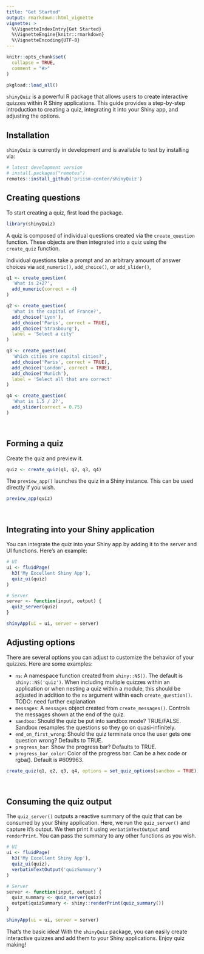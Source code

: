 ```yaml
---
title: "Get Started"
output: rmarkdown::html_vignette
vignette: >
  %\VignetteIndexEntry{Get Started}
  %\VignetteEngine{knitr::rmarkdown}
  %\VignetteEncoding{UTF-8}
---
```


```r
knitr::opts_chunk$set(
  collapse = TRUE,
  comment = "#>"
)
```

```r
pkgload::load_all()
```


`shinyQuiz` is a powerful R package that allows users to create interactive quizzes within R Shiny applications. This guide provides a step-by-step introduction to creating a quiz, integrating it into your Shiny app, and adjusting the options.

## Installation

`shinyQuiz` is currently in development and is available to test by installing via:

<!-- TODO: update with CRAN when ready -->

``` r
# latest development version
# install.packages("remotes")
remotes::install_github('priism-center/shinyQuiz')
```


## Creating questions

To start creating a quiz, first load the package.


```r
library(shinyQuiz)
```

A quiz is composed of individual questions created via the `create_question` function. These objects are then integrated into a quiz using the `create_quiz` function.

Individual questions take a prompt and an arbitrary amount of answer choices via `add_numeric()`, `add_choice()`, or `add_slider()`,

```r
q1 <- create_question(
  'What is 2+2?',
  add_numeric(correct = 4)
)
```

```r
q2 <- create_question(
  'What is the capital of France?',
  add_choice('Lyon'),
  add_choice('Paris', correct = TRUE),
  add_choice('Strasbourg'),
  label = 'Select a city'
)
```

```r
q3 <- create_question(
  'Which cities are capital cities?',
  add_choice('Paris', correct = TRUE),
  add_choice('London', correct = TRUE),
  add_choice('Munich'),
  label = 'Select all that are correct'
)
```

```r
q4 <- create_question(
  'What is 1.5 / 2?',
  add_slider(correct = 0.75)
)
```

<br>

## Forming a quiz

Create the quiz and preview it.

```r
quiz <- create_quiz(q1, q2, q3, q4)
```

The `preview_app()` launches the quiz in a Shiny instance. This can be used directly if you wish.

```r
preview_app(quiz)
```

<!-- TODO: show screenshot or gif? -->

<br>

## Integrating into your Shiny application

You can integrate the quiz into your Shiny app by adding it to the server and UI functions. Here's an example:

```r
# UI
ui <- fluidPage(
  h3('My Excellent Shiny App'),
  quiz_ui(quiz)
)

# Server
server <- function(input, output) {
  quiz_server(quiz)
}

shinyApp(ui = ui, server = server)
```

## Adjusting options

There are several options you can adjust to customize the behavior of your quizzes. Here are some examples:

- `ns`: A namespace function created from `shiny::NS()`. The default is `shiny::NS('quiz')`. When including multiple quizzes within an application or when nesting a quiz within a module, this should be adjusted in addition to the `ns` argument within each `create_question()`. TODO: need further explanation  
- `messages`: A `messages` object created from `create_messages()`. Controls the messages shown at the end of the quiz. 
- `sandbox`: Should the quiz be put into sandbox mode? TRUE/FALSE. Sandbox resamples the questions so they go on quasi-infinitely.  
- `end_on_first_wrong`: Should the quiz terminate once the user gets one question wrong? Defaults to TRUE.  
- `progress_bar`: Show the progress bar? Defaults to TRUE.    
- `progress_bar_color`: Color of the progress bar. Can be a hex code or rgba(). Default is #609963.     

```r
create_quiz(q1, q2, q3, q4, options = set_quiz_options(sandbox = TRUE))
```

<br>

## Consuming the quiz output

The `quiz_server()` outputs a reactive summary of the quiz that can be consumed by your Shiny application. Here, we run the `quiz_server()` and capture it's output. We then print it using `verbatimTextOutput` and `renderPrint`. You can pass the summary to any other functions as you wish.

```r
# UI
ui <- fluidPage(
  h3('My Excellent Shiny App'),
  quiz_ui(quiz),
  verbatimTextOutput('quizSummary')
)

# Server
server <- function(input, output) {
  quiz_summary <- quiz_server(quiz)
  output$quizSummary <- shiny::renderPrint(quiz_summary())
}

shinyApp(ui = ui, server = server)
```


That's the basic idea! With the `shinyQuiz` package, you can easily create interactive quizzes and add them to your Shiny applications. Enjoy quiz making! 
